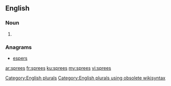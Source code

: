 ==English==

===Noun===
{{head|en}}

# {{plural of|spree}}

===Anagrams===
* [[espers#English|espers]]

[[Category:English plurals]][[Category:English plurals using obsolete wikisyntax]]

[[ar:sprees]]
[[fr:sprees]]
[[ku:sprees]]
[[my:sprees]]
[[vi:sprees]]